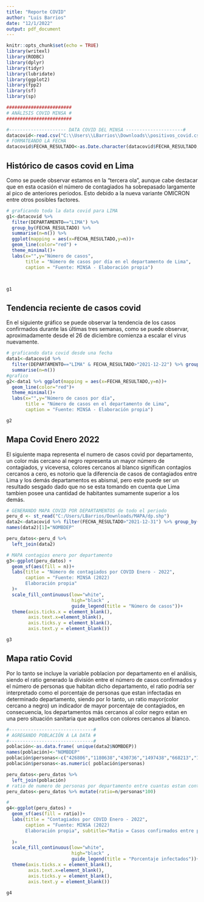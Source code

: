 ```yaml
---
title: "Reporte COVID"
author: "Luis Barrios"
date: "12/1/2022"
output: pdf_document
---
```


```r
knitr::opts_chunk$set(echo = TRUE)
library(writexl)
library(RODBC)
library(dplyr)
library(tidyr)
library(lubridate)
library(ggplot2)
library(fpp2)
library(sf)
library(sp)

########################
# ANÁLISIS COVID MINSA #
########################

#--------------------- DATA COVID DEL MINSA ---------------------#
datacovid<-read.csv("C:\\Users\\LBarrios\\Downloads\\positivos_covid.csv", sep = ";")
# FORMATEANDO LA FECHA
datacovid$FECHA_RESULTADO<-as.Date.character(datacovid$FECHA_RESULTADO,format = "%Y%m%d")

```

## Histórico de casos covid en Lima
Como se puede observar estamos en la "tercera ola", aunque cabe destacar que en esta ocasión el número de contagiados ha sobrepasado largamente al pico de anteriores periodos. Esto debido a la nueva variante OMICRON entre otros posibles factores.
```r
# graficando toda la data covid para LIMA
g1<-datacovid %>%
  filter(DEPARTAMENTO=="LIMA") %>%
  group_by(FECHA_RESULTADO) %>% 
  summarise(n=n()) %>%
  ggplot(mapping = aes(x=FECHA_RESULTADO,y=n))+
  geom_line(color="red") +
  theme_minimal()+
  labs(x="",y="Número de casos",
       title = "Número de casos por día en el departamento de Lima",
       caption = "Fuente: MINSA - Elaboración propia")




```

```r
g1
```

## Tendencia reciente de casos covid
En el siguiente gráfico se puede observar la tendencia de los casos confirmados durante las últimas tres semanas, como se puede observar, aproximadamente desde el 26 de diciembre comienza a escalar el virus nuevamente.

```r
# graficando data covid desde una fecha
data1<-datacovid %>%
  filter(DEPARTAMENTO=="LIMA" & FECHA_RESULTADO>"2021-12-22") %>% group_by(FECHA_RESULTADO) %>% 
  summarise(n=n()) 
#grafico
g2<-data1 %>% ggplot(mapping = aes(x=FECHA_RESULTADO,y=n))+
  geom_line(color="red")+
  theme_minimal()+
  labs(x="",y="Número de casos por día",
       title = "Número de casos en el departamento de Lima",
       caption = "Fuente: MINSA - Elaboración propia")
```

```r
g2
```

## Mapa Covid Enero 2022
El siguiente mapa representa el numero de casos covid por departamento, un color más cercano al negro representa un mayor número de contagiados, y viceversa, colores cercanos al blanco significan contagios cercanos a cero, es notorio que la diferencia de casos de contagiados entre Lima y los demás departamentos es abismal, pero este puede ser un resultado sesgado dado que no se esta tomando en cuenta que Lima tambien posee una cantidad de habitantes sumamente superior a los demás.
```r
# GENERANDO MAPA COVID POR DEPARTAMENTOS de todo el periodo
peru_d <- st_read("C:/Users/LBarrios/Downloads/MAPA/dp.shp")
data2<-datacovid %>% filter(FECHA_RESULTADO>"2021-12-31") %>% group_by(DEPARTAMENTO) %>% summarise(n=n())
names(data2)[1]="NOMBDEP"

peru_datos<-peru_d %>% 
  left_join(data2)

# MAPA contagios enero por departamento
g3<-ggplot(peru_datos) +
  geom_sf(aes(fill = n))+
  labs(title = "Número de contagiados por COVID Enero - 2022",
       caption = "Fuente: MINSA (2022)
       Elaboración propia"
  )+
  scale_fill_continuous(low="white",
                        high="black" ,
                        guide_legend(title = "Número de casos"))+
  theme(axis.ticks.x = element_blank(),
        axis.text.x=element_blank(),
        axis.ticks.y = element_blank(),
        axis.text.y = element_blank())
```
```r
g3
```

## Mapa ratio Covid
Por lo tanto se incluye la variable poblacion por departamento en el análisis, siendo el ratio generado la división entre el número de casos confirmados y el número de personas que habitan dicho departamento, el ratio podría ser interpretado como el porcentaje de personas que estan infectadas en determinado departamento, siendo por lo tanto, un ratio mayor(color cercano a negro) un indicador de mayor porcentaje de contagiados, en consecuencia, los departamentos más cercanos al color negro estan en una pero situación sanitaria que aquellos con colores cercanos al blanco.
```r
#-------------------------------#
# AGREGANDO POBLACIÓN A LA DATA #
#-------------------------------#
población<-as.data.frame( unique(data2$NOMBDEP))
names(población)<-"NOMBDEP"
población$personas<-c("426806","1180638","430736","1497438","668213","1453711","1129854","1357075","365317","760267","975182","1361467","2016771","1310785","10628470","1027559","173811","192740","271904","2047954","1237997","899648","370974","251521","589110")
población$personas<-as.numeric( población$personas)

peru_datos<-peru_datos %>% 
  left_join(población)
# ratio de numero de personas por departamento entre cuantas estan contagiadas
peru_datos<-peru_datos %>% mutate(ratio=n/personas*100)

#
g4<-ggplot(peru_datos) +
  geom_sf(aes(fill = ratio))+
  labs(title = "Contagiados por COVID Enero - 2022",
       caption = "Fuente: MINSA (2022)
       Elaboración propia", subtitle="Ratio = Casos confirmados entre población total"
       
  )+
  scale_fill_continuous(low="white",
                        high="black" ,
                        guide_legend(title = "Porcentaje infectados"))+
  theme(axis.ticks.x = element_blank(),
        axis.text.x=element_blank(),
        axis.ticks.y = element_blank(),
        axis.text.y = element_blank())

```

```r
g4
```

